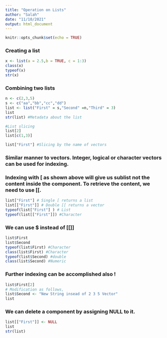 ```yaml
---
title: "Operation on Lists"
author: "Salah"
date: "11/10/2021"
output: html_document
---
```


```r
knitr::opts_chunk$set(echo = TRUE)
```
### Creating a list
```r
x <- list(a = 2.5,b = TRUE, c = 1:3)
class(x)
typeof(x)
str(x)
```
### Combining two lists 
```r
n <- c(2,3,5)
s <- c("aa","bb","cc","dd")
list <- list("First" = s,"Second" =n,"Third" = 3)
list
str(list) #Metadata about the list
```

```r
#List slicing 
list[2]
list[c(1,3)]
```
```r
list["First"] #Slicing by the name of vectors 
```

### Similar manner to vectors. Integer, logical or character vectors can be used for  indexing.

### Indexing with [ as shown above will give us sublist not the content  inside the component. To retrieve the content, we need to use [[.

```r
list["First"] # Single [ returns a list
list[["First"]] # Double [[ returns a vector
typeof(list["First"] ) # List
typeof(list[["First"]]) #Character

```
### We can use $ instead of [[]]
```r
list$First 
list$Second
typeof(list$First) #Character 
class(list$First) #Character
typeof(list$Second) #double 
class(list$Second) #Numeric

```
### Further indexing can be accomplished also !
```r
list$First[2] 
# Modification as follows,
list$Second <- "New String insead of 2 3 5 Vector"
list
```
### We can delete a component by assigning NULL to it.
```r
list[["First"]] <- NULL
list
str(list)
```

